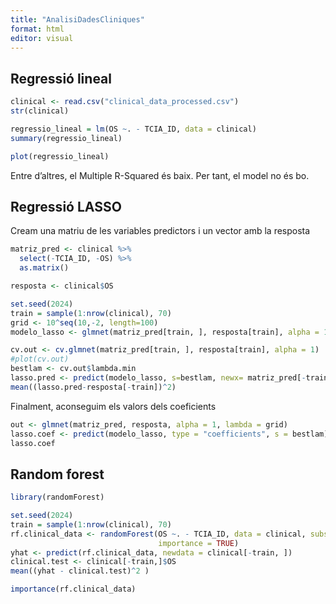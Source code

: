 ```yaml
---
title: "AnalisiDadesCliniques"
format: html
editor: visual
---
```



## Regressió lineal

```r
clinical <- read.csv("clinical_data_processed.csv")
str(clinical)
```

```r
regressio_lineal = lm(OS ~. - TCIA_ID, data = clinical)
summary(regressio_lineal)

```
```r
plot(regressio_lineal)
```

Entre d'altres, el Multiple R-Squared és baix. Per tant, el model no és bo. 

## Regressió LASSO

Cream una matriu de  les variables predictors i un vector amb la resposta

```r
matriz_pred <- clinical %>% 
  select(-TCIA_ID, -OS) %>% 
  as.matrix()

resposta <- clinical$OS
```

```r
set.seed(2024)
train = sample(1:nrow(clinical), 70)
grid <- 10^seq(10,-2, length=100)
modelo_lasso <- glmnet(matriz_pred[train, ], resposta[train], alpha = 1, lambda = grid)
```

```r
cv.out <- cv.glmnet(matriz_pred[train, ], resposta[train], alpha = 1)
#plot(cv.out)
bestlam <- cv.out$lambda.min
lasso.pred <- predict(modelo_lasso, s=bestlam, newx= matriz_pred[-train, ])
mean((lasso.pred-resposta[-train])^2)
```

Finalment, aconseguim els valors dels coeficients

```r
out <- glmnet(matriz_pred, resposta, alpha = 1, lambda = grid)
lasso.coef <- predict(modelo_lasso, type = "coefficients", s = bestlam)
lasso.coef
```


## Random forest

```r
library(randomForest)
```

```r
set.seed(2024)
train = sample(1:nrow(clinical), 70)
rf.clinical_data <- randomForest(OS ~. - TCIA_ID, data = clinical, subset = train, mtry = 10, 
                                 importance = TRUE)
yhat <- predict(rf.clinical_data, newdata = clinical[-train, ])
clinical.test <- clinical[-train,]$OS
mean((yhat - clinical.test)^2 )
```
```r
importance(rf.clinical_data)
```

